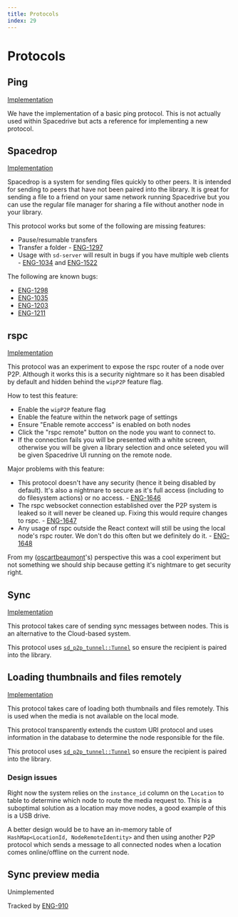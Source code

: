 ```yaml
---
title: Protocols
index: 29
---
```


# Protocols

## Ping

[Implementation](https://github.com/spacedriveapp/spacedrive/tree/main/core/src/p2p/operations/ping.rs)

We have the implementation of a basic ping protocol. This is not actually used within Spacedrive but acts a reference for implementing a new protocol.

## Spacedrop

[Implementation](https://github.com/spacedriveapp/spacedrive/tree/main/core/src/p2p/operations/spacedrop.rs)

Spacedrop is a system for sending files quickly to other peers. It is intended for sending to peers that have not been paired into the library. It is great for sending a file to a friend on your same network running Spacedrive but you can use the regular file manager for sharing a file without another node in your library.

This protocol works but some of the following are missing features:

- Pause/resumable transfers
- Transfer a folder - [ENG-1297](https://linear.app/spacedriveapp/issue/ENG-1297/spacedrop-create-folder-button-in-save-dialog-for-multiple-file)
- Usage with `sd-server` will result in bugs if you have multiple web clients - [ENG-1034](https://linear.app/spacedriveapp/issue/ENG-1034/spacedrop-on-multi-user-server-will-break) and [ENG-1522](https://linear.app/spacedriveapp/issue/ENG-1522/spacedrop-on-web)

The following are known bugs:

- [ENG-1298](https://linear.app/spacedriveapp/issue/ENG-1298/spacedrop-cancel-prior-to-toast)
- [ENG-1035](https://linear.app/spacedriveapp/issue/ENG-1035/spacedrop-show-toast-while-waiting-for-remote-to-acceptdeny-response)
- [ENG-1203](https://linear.app/spacedriveapp/issue/ENG-1203/spacedrop-ui-handle-timeouts)
- [ENG-1211](https://linear.app/spacedriveapp/issue/ENG-1211/spacedrop-what-if-file-content-changes-while-sending)

## rspc

[Implementation](https://github.com/spacedriveapp/spacedrive/tree/main/core/src/p2p/operations/rspc.rs)

This protocol was an experiment to expose the rspc router of a node over P2P. Although it works this is a security nightmare so it has been disabled by default and hidden behind the `wipP2P` feature flag.

How to test this feature:

- Enable the `wipP2P` feature flag
- Enable the feature within the network page of settings
- Ensure "Enable remote acccess" is enabled on both nodes
- Click the "rspc remote" button on the node you want to connect to.
- If the connection fails you will be presented with a white screen, otherwise you will be given a library selection and once seleted you will be given Spacedrive UI running on the remote node.

Major problems with this feature:

- This protocol doesn't have any security (hence it being disabled by default). It's also a nightmare to secure as it's full access (including to do filesystem actions) or no access. - [ENG-1646](https://linear.app/spacedriveapp/issue/ENG-1646/rspc-over-p2p-handle-condition-in-ui-of-remote-offline-node)
- The rspc websocket connection established over the P2P system is leaked so it will never be cleaned up. Fixing this would require changes to rspc. - [ENG-1647](https://linear.app/spacedriveapp/issue/ENG-1647/stop-leaking-rspc-p2p-websockets)
- Any usage of rspc outside the React context will still be using the local node's rspc router. We don't do this often but we definitely do it. - [ENG-1648](https://linear.app/spacedriveapp/issue/ENG-1648/prevent-any-usage-of-rspc-out-of-the-react-context)

From my ([oscartbeaumont](https://github.com/oscartbeaumont)'s) perspective this was a cool experiment but not something we should ship because getting it's nightmare to get security right.

## Sync

[Implementation](https://github.com/spacedriveapp/spacedrive/blob/main/core/src/p2p/sync/mod.rs)

This protocol takes care of sending sync messages between nodes. This is an alternative to the Cloud-based system.

This protocol uses [`sd_p2p_tunnel::Tunnel`](/docs/developers/p2p/sd_p2p_tunnel) so ensure the recipient is paired into the library.

## Loading thumbnails and files remotely

[Implementation](https://github.com/spacedriveapp/spacedrive/blob/main/core/src/p2p/operations/library.rs)

This protocol takes care of loading both thumbnails and files remotely. This is used when the media is not available on the local mode.

This protocol transparently extends the custom URI protocol and uses information in the database to determine the node responsible for the file.

This protocol uses [`sd_p2p_tunnel::Tunnel`](/docs/developers/p2p/sd_p2p_tunnel) so ensure the recipient is paired into the library.

### Design issues

Right now the system relies on the `instance_id` column on the `Location` to table to determine which node to route the media request to. This is a suboptimal solution as a location may move nodes, a good example of this is a USB drive.

A better design would be to have an in-memory table of `HashMap<LocationId, NodeRemoteIdentity>` and then using another P2P protocol which sends a message to all connected nodes when a location comes online/offline on the current node.

## Sync preview media

Unimplemented

Tracked by [ENG-910](https://linear.app/spacedriveapp/issue/ENG-910/sync-preview-media)
